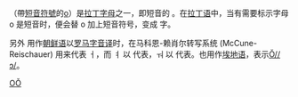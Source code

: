 {{Infobox alphabet|alphabet=拉丁|uuc=014E|ulc=014F}}
{{Not|Ǒ}}
{{Unicode|'''Ŏ''', '''ŏ'''}}（帶[[短音符號|短音符號]]的[[o|o]]）是[[拉丁字母|拉丁字母]]之一，即短音的 {{IPA4|o}}。在[[拉丁语|拉丁语]]中，当有需要标示字母 o 是短音时，便会替 o 加上短音符号，变成 {{Unicode|ŏ}} 字。

另外 {{Unicode|ŏ}} 用作[[朝鲜语|朝鲜语]]以[[朝鲜语罗马字表记法|罗马字音译]]时，在马科恩-赖肖尔转写系统 (McCune-Reischauer) 用来代表 <span lang="ko">ㅓ</span>，而 <span lang="ko">ㅕ</span> 以 {{Unicode|yŏ}} 代表，<span lang="ko">ㅝ</span> 以 {{Unicode|wŏ}} 代表。也用作[[埃地语|埃地语]]，表示[[Ŏ/ɔ/|Ŏ//ɔ/]]。

{{Latin alphabet}}

[[Category:衍生拉丁字母|OŎ]]